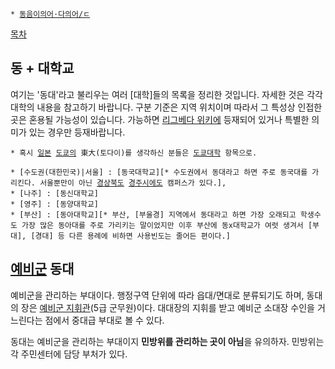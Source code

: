  * [[동음이의어·다의어/ㄷ]]

[[목차]]
== 동 + 대학교 == 
여기는 '동대'라고 불리우는 여러 [대학]들의 목록을 정리한 것입니다. 자세한 것은 각각 대학의 내용을 참고하기 바랍니다. 구분 기준은 지역 위치이며 따라서 그 특성상 인접한 곳은 혼용될 가능성이 있습니다. 가능하면 [[리그베다 위키]]에 등재되어 있거나 특별한 의미가 있는 경우만 등재바랍니다.  

 * 혹시 [[일본]] [[도쿄]]의 東大(토다이)를 생각하신 분들은 [[도쿄대학]] 항목으로.

 * [수도권(대한민국)|서울] : [동국대학교][* 수도권에서 동대라고 하면 주로 동국대를 가리킨다. 서울뿐만이 아닌 [[경상북도]] [[경주시]]에도 캠퍼스가 있다.], 
 * [나주] : [동신대학교]
 * [영주] : [동양대학교]
 * [부산] : [동아대학교][* 부산, [부울경] 지역에서 동대라고 하면 가장 오래되고 학생수도 가장 많은 동아대를 주로 가리키는 말이었지만 이후 부산에 동x대학교가 여럿 생겨서 [부대], [경대] 등 다른 용례에 비하면 사용빈도는 줄어든 편이다.]

== [[예비군]] 동대 ==
예비군을 관리하는 부대이다. 행정구역 단위에 따라 읍대/면대로 분류되기도 하며, 동대의 장은 [[예비군 지휘관]](5급 군무원)이다. 대대장의 지휘를 받고 예비군 소대장 수인을 거느린다는 점에서 중대급 부대로 볼 수 있다.

동대는 예비군을 관리하는 부대이지 '''민방위를 관리하는 곳이 아님'''을 유의하자. 민방위는 각 주민센터에 담당 부처가 있다.
